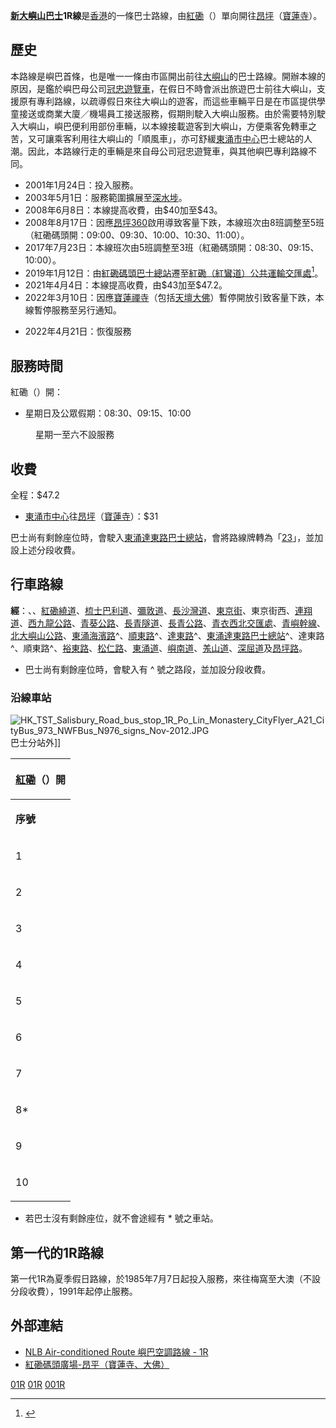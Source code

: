 {{公共汽車路線資訊
|路線名稱=新大嶼山巴士1R號線
|外文名稱=NLB Route 1R
|代表圖像=NLB Route 1R.JPG
|圖像尺寸=280
|經營者=新大嶼山巴士
|所屬車廠=
|路線用車=[[冠忠巴士|冠忠巴士]]猛獅A51、A91、R33 RR2 
<BR>富豪B7R <BR> Benz OC500RF
|路線資訊=
|起點站=[[紅磡|紅磡]]（{{tsl|zh-yue|紅鸞道|紅鸞道}}）
|途經地點=[[尖東站|尖東站]]、[[油麻地|油麻地]]、[[旺角|旺角]]、[[深水埗|深水埗]]、[[北大嶼山公路|北大嶼山公路]]、[[東涌市中心巴士總站|東涌市中心巴士總站]]、[[東涌道|東涌道]]、[[嶼南道|嶼南道]]、[[羗山道|羗山道]]
|終點站=[[昂坪|昂坪]]
|路線性質=
|全程行駛里程=58公里
|全程行車時間=105分鐘
|服務時間=
|起點站服務時間=星期日及公眾假期：08:30、09:15、10:00
|終點站服務時間=不設回程
|班次頻率=固定班次
|全程收費=$47.2
|服務時間以外替代路線=港鐵、E21、E21A、E23線轉乘23線、昂坪360或的士
|主要競爭交通=[[港鐵|港鐵]]、[[昂坪360|昂坪360]]
|備註=
}}

'''[[新大嶼山巴士|新大嶼山巴士]]1R線'''是[[香港|香港]]的一條巴士路線，由[[紅磡|紅磡]]（{{tsl|zh-yue|紅鸞道|紅鸞道}}）單向開往[[昂坪|昂坪]]（[[寶蓮寺|寶蓮寺]]）。

==歷史==
本路線是嶼巴首條，也是唯一一條由市區開出前往[[大嶼山|大嶼山]]的巴士路線。開辦本線的原因，是鑑於嶼巴母公司[[冠忠巴士集團|冠忠遊覽車]]，在假日不時會派出旅遊巴士前往大嶼山，支援原有專利路線，以疏導假日來往大嶼山的遊客，而這些車輛平日是在市區提供學童接送或商業大廈／機場員工接送服務，假期則駛入大嶼山服務。由於需要特別駛入大嶼山，嶼巴便利用部份車輛，以本線接載遊客到大嶼山，方便乘客免轉車之苦，又可讓乘客利用往大嶼山的「順風車」，亦可舒緩[[東涌市中心|東涌市中心]]巴士總站的人潮。因此，本路線行走的車輛是來自母公司冠忠遊覽車，與其他嶼巴專利路線不同。
*2001年1月24日：投入服務。
*2003年5月1日：服務範圍擴展至[[深水埗|深水埗]]。
*2008年6月8日：本線提高收費，由$40加至$43。
*2008年8月17日：因應[[昂坪360|昂坪360]]啟用導致客量下跌，本線班次由8班調整至5班（紅磡碼頭開：09:00、09:30、10:00、10:30、11:00）。
*2017年7月23日：本線班次由5班調整至3班（紅磡碼頭開：08:30、09:15、10:00）。
*2019年1月12日：由[[紅磡碼頭巴士總站|紅磡碼頭巴士總站]]遷至[[紅磡（紅鸞道）公共運輸交匯處|紅磡（紅鸞道）公共運輸交匯處]]<ref>{{Cite web |url=https://www.td.gov.hk/tc/traffic_notices/index_id_54262.html |title=紅磡(紅鸞道)公共運輸交匯處啟用 |access-date=2019-01-02 |archive-date=2019-01-02 |archive-url=https://web.archive.org/web/20190102143148/https://www.td.gov.hk/tc/traffic_notices/index_id_54262.html |dead-url=no }}</ref>。
*2021年4月4日：本線提高收費，由$43加至$47.2。
*2022年3月10日：因應[[寶蓮禪寺|寶蓮禪寺]]（包括[[天壇大佛|天壇大佛]]）暫停開放引致客量下跌，本線暫停服務至另行通知。

*2022年4月21日：恢復服務

==服務時間==
;紅磡（{{tsl|zh-yue|紅鸞道|紅鸞道}}）開：
*星期日及公眾假期：08:30、09:15、10:00
:星期一至六不設服務

==收費==
全程：$47.2
*[[東涌市中心|東涌市中心]]往[[昂坪|昂坪]]（[[寶蓮寺|寶蓮寺]]）：$31

巴士尚有剩餘座位時，會駛入[[東涌達東路巴士總站|東涌達東路巴士總站]]，會將路線牌轉為「[[新大嶼山巴士23線|23]]」，並加設上述分段收費。
{{fare-remarks|NLB|fcs=Y}}

==行車路線==
'''經'''：{{tsl|zh-yue|紅磡南道|紅磡南道}}、{{tsl|zh-yue|紅鸞道|紅鸞道}}、[[紅磡繞道|紅磡繞道]]、[[梳士巴利道|梳士巴利道]]、[[彌敦道|彌敦道]]、[[長沙灣道|長沙灣道]]、[[東京街|東京街]]、東京街西、[[連翔道|連翔道]]、[[西九龍公路|西九龍公路]]、[[青葵公路|青葵公路]]、[[長青隧道|長青隧道]]、[[長青公路|長青公路]]、[[青衣西北交匯處|青衣西北交匯處]]、[[青嶼幹線|青嶼幹線]]、[[北大嶼山公路|北大嶼山公路]]、[[東涌海濱路|東涌海濱路]]^、[[順東路|順東路]]^、[[達東路|達東路]]^、[[東涌達東路巴士總站|東涌達東路巴士總站]]^、達東路^、順東路^、[[裕東路|裕東路]]、[[松仁路_(香港)|松仁路]]、[[東涌道|東涌道]]、[[嶼南道|嶼南道]]、[[羗山道|羗山道]]、[[深屈道|深屈道]]及[[昂坪路|昂坪路]]。
*巴士尚有剩餘座位時，會駛入有 ^ 號之路段，並加設分段收費。

===沿線車站===
[[File:HK_TST_Salisbury_Road_bus_stop_1R_Po_Lin_Monastery_CityFlyer_A21_CityBus_973_NWFBus_N976_signs_Nov-2012.JPG|thumb]]巴士分站外]]
{|class="wikitable" style="text-align: center"
!colspan=3|[[紅磡|紅磡]]（{{tsl|zh-yue|紅鸞道|紅鸞道}}）開
|-
!'''序號'''!!'''車站名稱'''!!'''位置'''
|-
|1||[[紅磡|紅磡]]（{{tsl|zh-yue|紅鸞道|紅鸞道}}）||[[紅磡（紅鸞道）公共運輸交匯處|紅磡（紅鸞道）公共運輸交匯處]]
{{Routemapbreak|colspan=5|[[紅磡繞道|紅磡繞道]]}}
|-
|2||[[尖東站|尖東站]]||[[梳士巴利道|梳士巴利道]]
|-
|3||[[九龍公園|九龍公園]]||rowspan=3|[[彌敦道|彌敦道]]
|-
|4||[[奶路臣街|奶路臣街]]
|-
|5||[[太子站|太子站]]
|-
|6||[[欽州街|欽州街]]||rowspan=2|[[長沙灣道|長沙灣道]]
|-
|7||[[怡閣苑|怡閣苑]]
{{Routemapbreak|colspan=5|{{SR|3}}[[青葵公路|青葵公路]]至[[長青公路|長青公路]]；{{SR|8}}[[青嶼幹線|青嶼幹線]]、[[北大嶼山公路|北大嶼山公路]]}}
|-
|8*||colspan=2|[[東涌達東路巴士總站|東涌達東路巴士總站]]
|-
|9||[[塘福村|塘福村]]||[[嶼南道|嶼南道]]
|-
|10||[[昂坪|昂坪]]||[[昂坪巴士總站|昂坪巴士總站]]
|}
*若巴士沒有剩餘座位，就不會途經有 <nowiki>*</nowiki> 號之車站。

==第一代的1R路線==
第一代1R為夏季假日路線，於1985年7月7日起投入服務，來往梅窩至大澳（不設分段收費），1991年起停止服務。

==外部連結==
*[http://www.681busterminal.com/nlb1r.html NLB Air-conditioned Route 嶼巴空調路線 - 1R] {{Wayback|url=http://www.681busterminal.com/nlb1r.html |date=20190917160722 }}
*[https://web.archive.org/web/20080708071009/http://www.newlantaobus.com/road_1R.htm 紅磡碼頭廣場-昂平（寶蓮寺、大佛）]

{{離島區巴士路線列表}}
{{九龍城區巴士路線列表}}
{{青嶼幹線巴士路線}}

[[Category:新大嶼山巴士路線|01R]]
[[Category:離島區巴士路線|01R]]
[[Category:九龍城區巴士路線|001R]]